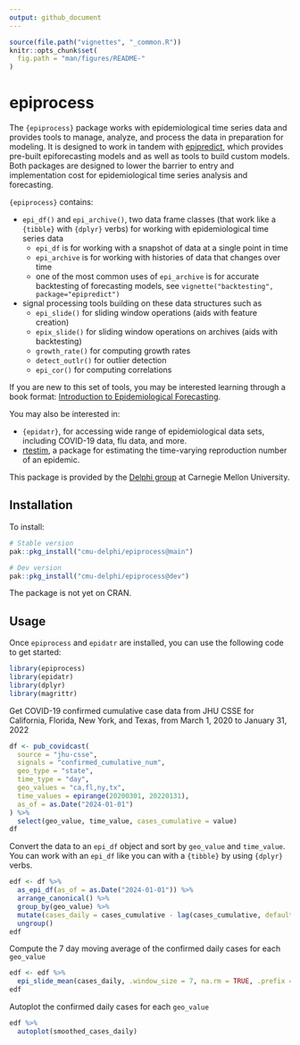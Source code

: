 ```yaml
---
output: github_document
---
```


<!-- README.md is generated from README.Rmd. Please edit that file -->

```r
source(file.path("vignettes", "_common.R"))
knitr::opts_chunk$set(
  fig.path = "man/figures/README-"
)
```

# epiprocess

The `{epiprocess}` package works with epidemiological time series data and
provides tools to manage, analyze, and process the data in preparation for
modeling. It is designed to work in tandem with
[epipredict](https://cmu-delphi.github.io/epipredict/), which provides
pre-built epiforecasting models and as well as tools to build custom models.
Both packages are designed to lower the barrier to entry and implementation cost
for epidemiological time series analysis and forecasting.

`{epiprocess}` contains:

- `epi_df()` and `epi_archive()`, two data frame classes (that work like a
`{tibble}` with `{dplyr}` verbs) for working with epidemiological time
series data
  - `epi_df` is for working with a snapshot of data at a single point in time
  - `epi_archive` is for working with histories of data that changes over time
  - one of the most common uses of `epi_archive` is for accurate backtesting of
    forecasting models, see `vignette("backtesting", package="epipredict")`
- signal processing tools building on these data structures such as
  - `epi_slide()` for sliding window operations (aids with feature creation)
  - `epix_slide()` for sliding window operations on archives (aids with
  backtesting)
  - `growth_rate()` for computing growth rates
  - `detect_outlr()` for outlier detection
  - `epi_cor()` for computing correlations

If you are new to this set of tools, you may be interested learning through a
book format: [Introduction to Epidemiological
Forecasting](https://cmu-delphi.github.io/delphi-tooling-book/).

You may also be interested in:

- `{epidatr}`, for accessing wide range
of epidemiological data sets, including COVID-19 data, flu data, and more.
- [rtestim](https://github.com/dajmcdon/rtestim), a package for estimating
the time-varying reproduction number of an epidemic.

This package is provided by the [Delphi group](https://delphi.cmu.edu/) at
Carnegie Mellon University.

## Installation

To install:

```r
# Stable version
pak::pkg_install("cmu-delphi/epiprocess@main")

# Dev version
pak::pkg_install("cmu-delphi/epiprocess@dev")
```

The package is not yet on CRAN.

## Usage

Once `epiprocess` and `epidatr` are installed, you can use the following code to
get started:

```r
library(epiprocess)
library(epidatr)
library(dplyr)
library(magrittr)
```

Get COVID-19 confirmed cumulative case data from JHU CSSE for California,
Florida, New York, and Texas, from March 1, 2020 to January 31, 2022

```r
df <- pub_covidcast(
  source = "jhu-csse",
  signals = "confirmed_cumulative_num",
  geo_type = "state",
  time_type = "day",
  geo_values = "ca,fl,ny,tx",
  time_values = epirange(20200301, 20220131),
  as_of = as.Date("2024-01-01")
) %>%
  select(geo_value, time_value, cases_cumulative = value)
df
```

Convert the data to an `epi_df` object and sort by `geo_value` and `time_value`. You
can work with an `epi_df` like you can with a `{tibble}` by using `{dplyr}`
verbs.

```r
edf <- df %>%
  as_epi_df(as_of = as.Date("2024-01-01")) %>%
  arrange_canonical() %>%
  group_by(geo_value) %>%
  mutate(cases_daily = cases_cumulative - lag(cases_cumulative, default = 0)) %>%
  ungroup()
edf
```

Compute the 7 day moving average of the confirmed daily cases for each `geo_value`

```r
edf <- edf %>%
  epi_slide_mean(cases_daily, .window_size = 7, na.rm = TRUE, .prefix = "smoothed_")
edf
```

Autoplot the confirmed daily cases for each `geo_value`

```r
edf %>%
  autoplot(smoothed_cases_daily)
```
